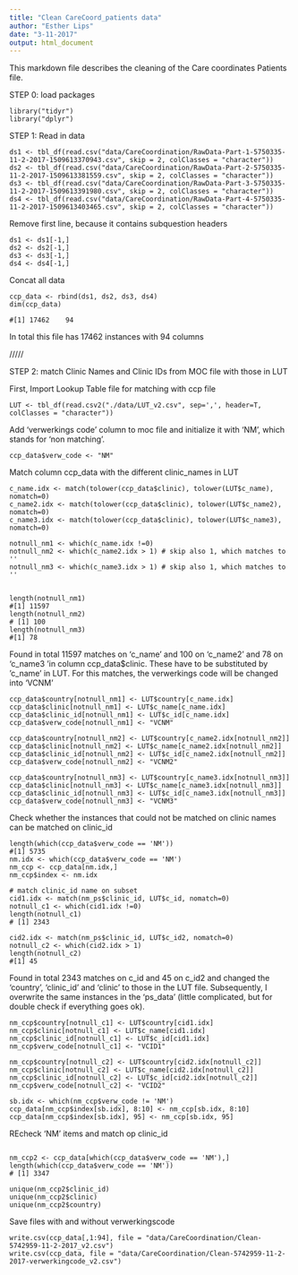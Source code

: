 ```yaml
---
title: "Clean CareCoord_patients data"
author: "Esther Lips"
date: "3-11-2017"
output: html_document
---
```

This markdown file describes the cleaning of the Care coordinates Patients file.

STEP 0: load packages
```
library("tidyr")
library("dplyr")
```

STEP 1: Read in data

```
ds1 <- tbl_df(read.csv("data/CareCoordination/RawData-Part-1-5750335-11-2-2017-1509613370943.csv", skip = 2, colClasses = "character"))
ds2 <- tbl_df(read.csv("data/CareCoordination/RawData-Part-2-5750335-11-2-2017-1509613381559.csv", skip = 2, colClasses = "character"))
ds3 <- tbl_df(read.csv("data/CareCoordination/RawData-Part-3-5750335-11-2-2017-1509613391980.csv", skip = 2, colClasses = "character"))
ds4 <- tbl_df(read.csv("data/CareCoordination/RawData-Part-4-5750335-11-2-2017-1509613403465.csv", skip = 2, colClasses = "character"))
```
Remove first line, because it contains subquestion headers
```
ds1 <- ds1[-1,]
ds2 <- ds2[-1,]
ds3 <- ds3[-1,]
ds4 <- ds4[-1,]

```

Concat all data

```
ccp_data <- rbind(ds1, ds2, ds3, ds4)
dim(ccp_data)

#[1] 17462    94
```

In total this file has 17462 instances with 94 columns

/////

STEP 2: match Clinic Names and Clinic IDs from MOC file with those in LUT

First, Import Lookup Table file for matching with ccp file


```
LUT <- tbl_df(read.csv2("./data/LUT_v2.csv", sep=',', header=T, colClasses = "character"))

```
Add 'verwerkings code' column to moc file and initialize it with 'NM', which stands for 'non matching'.

```
ccp_data$verw_code <- "NM"

```

Match column ccp_data with the different clinic_names in LUT

```
c_name.idx <- match(tolower(ccp_data$clinic), tolower(LUT$c_name), nomatch=0)
c_name2.idx <- match(tolower(ccp_data$clinic), tolower(LUT$c_name2), nomatch=0) 
c_name3.idx <- match(tolower(ccp_data$clinic), tolower(LUT$c_name3), nomatch=0)

notnull_nm1 <- which(c_name.idx !=0)
notnull_nm2 <- which(c_name2.idx > 1) # skip also 1, which matches to ''
notnull_nm3 <- which(c_name3.idx > 1) # skip also 1, which matches to ''


length(notnull_nm1)
#[1] 11597
length(notnull_nm2)
# [1] 100
length(notnull_nm3)
#[1] 78

```
Found in total 11597 matches on ‘c_name’ and 100 on ‘c_name2’ and 78 on ‘c_name3 ’in column ccp_data$clinic. These have to be substituted by ’c_name’ in LUT. For this matches, the verwerkings code will be changed into ‘VCNM’

```
ccp_data$country[notnull_nm1] <- LUT$country[c_name.idx]
ccp_data$clinic[notnull_nm1] <- LUT$c_name[c_name.idx]
ccp_data$clinic_id[notnull_nm1] <- LUT$c_id[c_name.idx]
ccp_data$verw_code[notnull_nm1] <- "VCNM"

ccp_data$country[notnull_nm2] <- LUT$country[c_name2.idx[notnull_nm2]]
ccp_data$clinic[notnull_nm2] <- LUT$c_name[c_name2.idx[notnull_nm2]]
ccp_data$clinic_id[notnull_nm2] <- LUT$c_id[c_name2.idx[notnull_nm2]]
ccp_data$verw_code[notnull_nm2] <- "VCNM2"

ccp_data$country[notnull_nm3] <- LUT$country[c_name3.idx[notnull_nm3]]
ccp_data$clinic[notnull_nm3] <- LUT$c_name[c_name3.idx[notnull_nm3]]
ccp_data$clinic_id[notnull_nm3] <- LUT$c_id[c_name3.idx[notnull_nm3]]
ccp_data$verw_code[notnull_nm3] <- "VCNM3"

```

Check whether the instances that could not be matched on clinic names can be matched on clinic_id
```
length(which(ccp_data$verw_code == 'NM'))
#[1] 5735
nm.idx <- which(ccp_data$verw_code == 'NM')
nm_ccp <- ccp_data[nm.idx,]
nm_ccp$index <- nm.idx

# match clinic_id name on subset
cid1.idx <- match(nm_ps$clinic_id, LUT$c_id, nomatch=0)
notnull_c1 <- which(cid1.idx !=0)
length(notnull_c1)
# [1] 2343

cid2.idx <- match(nm_ps$clinic_id, LUT$c_id2, nomatch=0)
notnull_c2 <- which(cid2.idx > 1)
length(notnull_c2)
#[1] 45

```
Found in total 2343 matches on c_id and 45 on c_id2 and changed the ‘country’, ‘clinic_id’ and ‘clinic’ to those in the LUT file. Subsequently, I overwrite the same instances in the ‘ps_data’ (little complicated, but for double check if everything goes ok).
```
nm_ccp$country[notnull_c1] <- LUT$country[cid1.idx]
nm_ccp$clinic[notnull_c1] <- LUT$c_name[cid1.idx]
nm_ccp$clinic_id[notnull_c1] <- LUT$c_id[cid1.idx]
nm_ccp$verw_code[notnull_c1] <- "VCID1"

nm_ccp$country[notnull_c2] <- LUT$country[cid2.idx[notnull_c2]]
nm_ccp$clinic[notnull_c2] <- LUT$c_name[cid2.idx[notnull_c2]]
nm_ccp$clinic_id[notnull_c2] <- LUT$c_id[cid2.idx[notnull_c2]]
nm_ccp$verw_code[notnull_c2] <- "VCID2"

sb.idx <- which(nm_ccp$verw_code != 'NM')
ccp_data[nm_ccp$index[sb.idx], 8:10] <- nm_ccp[sb.idx, 8:10]
ccp_data[nm_ccp$index[sb.idx], 95] <- nm_ccp[sb.idx, 95]
```

REcheck ‘NM’ items and match op clinic_id
```

nm_ccp2 <- ccp_data[which(ccp_data$verw_code == 'NM'),]
length(which(ccp_data$verw_code == 'NM'))
# [1] 3347

unique(nm_ccp2$clinic_id)
unique(nm_ccp2$clinic)
unique(nm_ccp2$country)

```


Save files with and without verwerkingscode
```
write.csv(ccp_data[,1:94], file = "data/CareCoordination/Clean-5742959-11-2-2017_v2.csv")
write.csv(ccp_data, file = "data/CareCoordination/Clean-5742959-11-2-2017-verwerkingcode_v2.csv")
```
